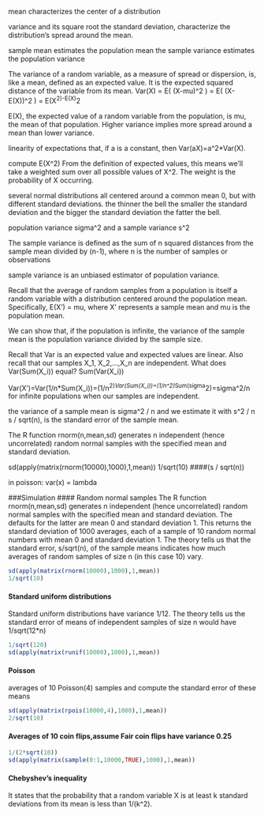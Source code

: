 
mean 
characterizes the center of a distribution

variance and its square root
the standard deviation, characterize the distribution's spread around the mean.

sample mean estimates the population mean
the sample variance estimates the population variance
 
The variance of a random variable, as a measure of spread or dispersion, is, like a mean, defined as an expected value. It is the expected squared distance of the variable from its mean.
Var(X) = E( (X-mu)^2 ) = E( (X-E(X))^2 ) = E(X^2)-E(X)^2

E(X), the expected value of a random variable from the population, is mu, the mean of that population.
Higher variance implies more spread around a mean than lower variance.

linearity of expectations that, if a is a constant, then Var(aX)=a^2*Var(X).

compute E(X^2)
From the definition of expected values, this means we'll take a weighted sum over all possible values of X^2. The weight is the probability of X occurring.

several normal distributions all centered around a common mean 0, but with different standard deviations.
the thinner the bell the smaller the standard deviation and the bigger the standard deviation the fatter the bell.

population variance sigma^2 and a sample variance s^2

The sample variance is defined as the sum of n squared distances from the sample mean divided by (n-1), where n is the number of samples or observations

sample variance is an unbiased estimator of population variance.

Recall that the average of random samples from a population is itself a random variable with a distribution centered around the population mean. Specifically, E(X') = mu, where X' represents a sample mean and mu is the population mean.

We can show that, if the population is infinite, the variance of the sample mean is the population variance divided by the sample size.

Recall that Var is an expected value and expected values are linear. Also recall that our samples X_1, X_2,...,X_n are independent. What does Var(Sum(X_i)) equal?
Sum(Var(X_i))

Var(X')=Var(1/n*Sum(X_i))=(1/n^2)*Var(Sum(X_i))=(1/n^2)*Sum(sigma^2)=sigma^2/n for infinite populations when our samples are independent.

the variance of a sample mean is sigma^2 / n and we estimate it with s^2 / n
s / sqrt(n), is the standard error of the sample mean.

The R function rnorm(n,mean,sd) generates n independent (hence uncorrelated) random normal samples with the specified mean and standard deviation.

sd(apply(matrix(rnorm(10000),1000),1,mean))
1/sqrt(10) 
####(s / sqrt(n))

in poisson: var(x) = lambda

###Simulation
#### Random normal samples
The R function rnorm(n,mean,sd) generates n independent (hence uncorrelated) random normal samples with the specified mean and standard deviation. The defaults for the latter are mean 0 and standard deviation 1. 
This returns the standard deviation of 1000 averages, each of a sample of 10 random normal numbers with mean 0 and standard deviation 1. The theory tells us that the standard error, s/sqrt(n), of the sample means indicates how much averages of random samples of size n (in this case 10) vary.


```r
sd(apply(matrix(rnorm(10000),1000),1,mean))
1/sqrt(10)
```

#### Standard uniform distributions
Standard uniform distributions have variance 1/12. The theory tells us the standard error of means of independent samples of size n would have 1/sqrt(12*n)
```r
1/sqrt(120)
sd(apply(matrix(runif(10000),1000),1,mean))
```
#### Poisson
averages of 10 Poisson(4) samples and compute the standard error of these means
```r
sd(apply(matrix(rpois(10000,4),1000),1,mean))
2/sqrt(10)
```

#### Averages of 10 coin flips,assume Fair coin flips have variance 0.25
```r
1/(2*sqrt(10))
sd(apply(matrix(sample(0:1,10000,TRUE),1000),1,mean))
```

#### Chebyshev's inequality
It states that the probability that a random variable X is at least k standard deviations from its mean is less than 1/(k^2).



